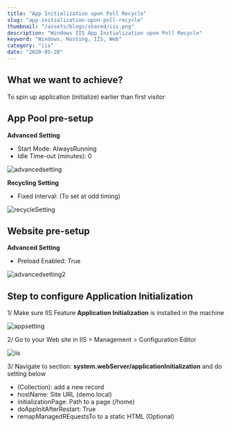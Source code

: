 ```yaml
---
title: "App Initialization upon Poll Recycle"
slug: "app-initialization-upon-poll-recycle"
thumbnail: "/assets/blogs/shared/iis.png"
description: "Windows IIS App Initialization upon Poll Recycle"
keyword: "Windows, Hosting, IIS, Web"
category: "iis"
date: "2020-05-20"
---
```


## What we want to achieve?

To spin up application (initialize) earlier than first visitor

## App Pool pre-setup

**Advanced Setting**
- Start Mode: AlwaysRunning
- Idle Time-out (minutes): 0

![advancedsetting](/assets/blogs/app-initialization-upon-poll-recycle/image-1.png)

**Recycling Setting**
- Fixed Interval: (To set at odd timing)

![recycleSetting](/assets/blogs/app-initialization-upon-poll-recycle/image-2.png)

## Website pre-setup

**Advanced Setting**
- Preload Enabled: True

![advancedsetting2](/assets/blogs/app-initialization-upon-poll-recycle/image-3.png)

## Step to configure Application Initialization

1/ Make sure IIS Feature **Application Initialization** is installed in the machine

![appsetting](/assets/blogs/app-initialization-upon-poll-recycle/image-4.png)

2/ Go to your Web site in IIS > Management > Configuration Editor

![iis](/assets/blogs/app-initialization-upon-poll-recycle/image-5.png)

3/ Navigate to section: **system.webServer/applicationInitialization** and do setting below
- (Collection): add a new record
- hostName: Site URL (demo.local)
- initializationPage: Path to a page (/home)
- doAppInitAfterRestart: True
- remapManagedREquestsTo to a static HTML (Optional)